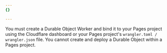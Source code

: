 ```yaml
---
{}

---
```


You must create a Durable Object Worker and bind it to your Pages project using the Cloudflare dashboard or your Pages project's `wrangler.toml / wrangler.json` file. You cannot create and deploy a Durable Object within a Pages project.
